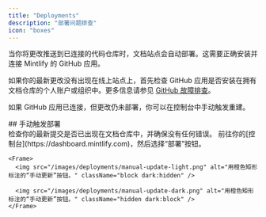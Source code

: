 ```yaml
---
title: "Deployments"
description: "部署问题排查"
icon: "boxes"
---
```


当你将更改推送到已连接的代码仓库时，文档站点会自动部署。这需要正确安装并连接 Mintlify 的 GitHub 应用。

如果你的最新更改没有出现在线上站点上，首先检查 GitHub 应用是否安装在拥有文档仓库的个人账户或组织中。更多信息请参见 [GitHub 故障排查](/zh/zh/settings/github#troubleshooting)。

如果 GitHub 应用已连接，但更改仍未部署，你可以在控制台中手动触发重建。

<div id="manually-triggering-a-deployment">
  ## 手动触发部署
</div>

<Steps>
  <Step title="确认你的最新提交已成功。">
    检查你的最新提交是否已出现在文档仓库中，并确保没有任何错误。
  </Step>

  <Step title="手动触发部署。">
    前往你的[控制台](https://dashboard.mintlify.com)，然后选择“部署”按钮。

    <Frame>
      <img src="/images/deployments/manual-update-light.png" alt="用橙色矩形标注的“手动更新”按钮。" className="block dark:hidden" />

      <img src="/images/deployments/manual-update-dark.png" alt="用橙色矩形标注的“手动更新”按钮。" className="hidden dark:block" />
    </Frame>
  </Step>
</Steps>
